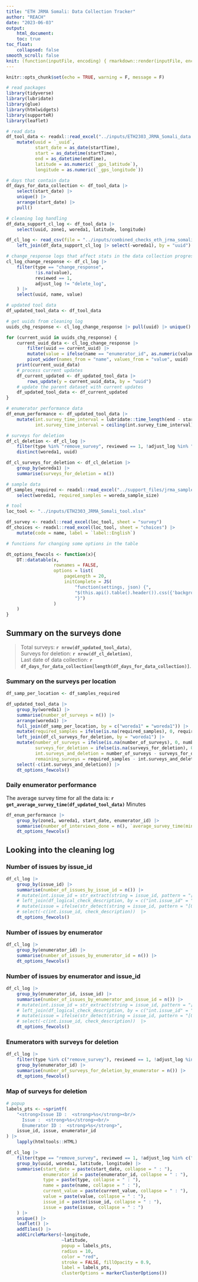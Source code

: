 ```yaml
---
title: "ETH JRMA Somali: Data Collection Tracker"
author: "REACH"
date: "2023-06-03"
output:
    html_document:
    toc: true
toc_float:
    collapsed: false
smooth_scroll: false
knit: (function(inputFile, encoding) { rmarkdown::render(inputFile, encoding = encoding, output_file = paste0(dirname(inputFile), '/eth_jrma_somali_data_collection_tracker_', format(Sys.Date(), '%Y_%m_%d'),'.html')) })
---
```

    
```r
knitr::opts_chunk$set(echo = TRUE, warning = F, message = F)

# read packages
library(tidyverse)
library(lubridate)
library(glue)
library(htmlwidgets)
library(supporteR)
library(leaflet)

# read data
df_tool_data <- readxl::read_excel("../inputs/ETH2303_JRMA_Somali_data.xlsx")  |>  
    mutate(uuid = `_uuid`,
           start_date = as_date(startTime),
           start = as_datetime(startTime),
           end = as_datetime(endTime),
           latitude = as.numeric(`_gps_latitude`),
           longitude = as.numeric(`_gps_longitude`))

# days that contain data
df_days_for_data_collection <- df_tool_data |> 
    select(start_date) |> 
    unique() |> 
    arrange(start_date) |> 
    pull()

# cleaning log handling
df_data_support_cl_log <- df_tool_data |> 
    select(uuid, zone1, woreda1, latitude, longitude)

df_cl_log <- read_csv(file = "../inputs/combined_checks_eth_jrma_somali.csv") |> 
    left_join(df_data_support_cl_log |> select(-woreda1), by = "uuid")

# change_response logs that affect stats in the data collection progress
cl_log_change_response <- df_cl_log |> 
    filter(type == "change_response", 
           !is.na(value),
           reviewed == 1, 
           adjust_log != "delete_log", 
    ) |> 
    select(uuid, name, value)

# updated tool data
df_updated_tool_data <- df_tool_data

# get uuids from cleaning log
uuids_chg_response <- cl_log_change_response |> pull(uuid) |> unique()

for (current_uuid in uuids_chg_response) {
    current_uuid_data <- cl_log_change_response |> 
        filter(uuid == current_uuid) |> 
        mutate(value = ifelse(name == "enumerator_id", as.numeric(value), value)) |> 
        pivot_wider(names_from = "name", values_from = "value", uuid)
    print(current_uuid_data)
    # process current updates
    df_current_updated <- df_updated_tool_data |> 
        rows_update(y = current_uuid_data, by = "uuid")
    # update the parent dataset with current updates
    df_updated_tool_data <- df_current_updated
}

# enumerator performance data
df_enum_performance <- df_updated_tool_data |> 
    mutate(int.survey_time_interval = lubridate::time_length(end - start, unit = "min"),
           int.survey_time_interval = ceiling(int.survey_time_interval))

# surveys for deletion
df_cl_deletion <- df_cl_log |> 
    filter(type %in% "remove_survey", reviewed == 1, !adjust_log %in% "delete_log") |>
    distinct(woreda1, uuid)

df_cl_surveys_for_deletion <- df_cl_deletion |>
    group_by(woreda1) |>
    summarise(surveys_for_deletion = n())

# sample data
df_samples_required <- readxl::read_excel("../support_files/jrma_samples_size.xlsx") |> 
    select(woreda1, required_samples = woreda_sample_size)

# tool
loc_tool <- "../inputs/ETH2303_JRMA_Somali_tool.xlsx"

df_survey <- readxl::read_excel(loc_tool, sheet = "survey")
df_choices <- readxl::read_excel(loc_tool, sheet = "choices") |> 
    mutate(code = name, label = `label::English`)

# functions for changing some options in the table

dt_options_fewcols <- function(x){
    DT::datatable(x,
                  rownames = FALSE,
                  options = list(
                      pageLength = 20,
                      initComplete = JS(
                          "function(settings, json) {",
                          "$(this.api().table().header()).css({'background-color': '#333', 'color': '#fff'});",
                          "}")
                  )
    )
}

```

## Summary on the surveys done

>Total surveys: **`r nrow(df_updated_tool_data)`**,\
Surveys for deletion: **`r nrow(df_cl_deletion)`**,\
Last date of data collection: **`r df_days_for_data_collection[length(df_days_for_data_collection)]`**.

### Summary on the surveys per location

```r

df_samp_per_location <- df_samples_required

df_updated_tool_data |> 
    group_by(woreda1) |> 
    summarise(number_of_surveys = n()) |> 
    arrange(woreda1) |> 
    full_join(df_samp_per_location, by = c("woreda1" = "woreda1")) |>
    mutate(required_samples = ifelse(is.na(required_samples), 0, required_samples)) |> 
    left_join(df_cl_surveys_for_deletion, by = "woreda1") |> 
    mutate(number_of_surveys = ifelse(is.na(number_of_surveys), 0, number_of_surveys),
           surveys_for_deletion = ifelse(is.na(surveys_for_deletion), 0, surveys_for_deletion),
           int.surveys_and_deletion = number_of_surveys - surveys_for_deletion,
           remaining_surveys = required_samples - int.surveys_and_deletion ) |> 
    select(-c(int.surveys_and_deletion)) |> 
    dt_options_fewcols()

```


### Daily enumerator performance

The average survey time for all the data is: **`r get_average_survey_time(df_updated_tool_data)`** Minutes

```r

df_enum_performance |> 
    group_by(zone1, woreda1, start_date, enumerator_id) |> 
    summarise(number_of_interviews_done = n(), `average_survey_time(minutes)` = round(mean(int.survey_time_interval, na.rm = TRUE), 0)) |> 
    dt_options_fewcols()
```


## Looking into the cleaning log

### Number of issues by issue_id

```r
df_cl_log |> 
    group_by(issue_id) |> 
    summarise(number_of_issues_by_issue_id = n()) |>
    # mutate(int.issue_id = str_extract(string = issue_id, pattern = "[0-9]{1,3}")) |> 
    # left_join(df_logical_check_description, by = c("int.issue_id" = "check_number")) |> 
    # mutate(issue = ifelse(str_detect(string = issue_id, pattern = "[0-9]{1,3}"), check_description, issue_id)) |> 
    # select(-c(int.issue_id, check_description))  |> 
    dt_options_fewcols()
```


### Number of issues by enumerator

```r
df_cl_log |> 
    group_by(enumerator_id) |> 
    summarise(number_of_issues_by_enumerator_id = n()) |>
    dt_options_fewcols()
```

### Number of issues by enumerator and issue_id

```r
df_cl_log |> 
    group_by(enumerator_id, issue_id) |> 
    summarise(number_of_issues_by_enumerator_and_issue_id = n()) |>
    # mutate(int.issue_id = str_extract(string = issue_id, pattern = "[0-9]{1,3}")) |> 
    # left_join(df_logical_check_description, by = c("int.issue_id" = "check_number")) |> 
    # mutate(issue = ifelse(str_detect(string = issue_id, pattern = "[0-9]{1,3}"), check_description, issue_id)) |> 
    # select(-c(int.issue_id, check_description))  |> 
    dt_options_fewcols()
```

### Enumerators with surveys for deletion

```r
df_cl_log |> 
    filter(type %in% c("remove_survey"), reviewed == 1, !adjust_log %in% c("delete_log")) |> 
    group_by(enumerator_id) |> 
    summarise(number_of_surveys_for_deletion_by_enumerator = n()) |>
    dt_options_fewcols()
```


### Map of surveys for deletion

```r
# popup
labels_pts <- ~sprintf(
    "<strong>Issue ID :  <strong>%s</strong><br/>
      Issue :  <strong>%s</strong><br/>
      Enumerator ID :  <strong>%s</strong>",
    issue_id, issue, enumerator_id
) |> 
    lapply(htmltools::HTML)

df_cl_log |> 
    filter(type == "remove_survey", reviewed == 1, !adjust_log %in% c("delete_log")) |> 
    group_by(uuid, woreda1, latitude, longitude) |> 
    summarise(start_date = paste(start_date, collapse = " : "),
              enumerator_id = paste(enumerator_id, collapse = " : "),
              type = paste(type, collapse = " : "),
              name = paste(name, collapse = " : "),
              current_value = paste(current_value, collapse = " : "),
              value = paste(value, collapse = " : "),
              issue_id = paste(issue_id, collapse = " : "),
              issue = paste(issue, collapse = " : ")
    ) |> 
    unique() |>  
    leaflet() |> 
    addTiles() |>
    addCircleMarkers(~longitude,
                     ~latitude,
                     popup = labels_pts,
                     radius = 10,
                     color = "red",
                     stroke = FALSE, fillOpacity = 0.9,
                     label = labels_pts,
                     clusterOptions = markerClusterOptions())
```
